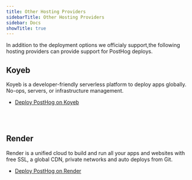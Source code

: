 ```yaml
---
title: Other Hosting Providers
sidebarTitle: Other Hosting Providers
sidebar: Docs
showTitle: true
---
```


In addition to the deployment options we officialy support,the following hosting providers can provide support for PostHog deploys.

## Koyeb

Koyeb is a developer-friendly serverless platform to deploy apps globally. No-ops, servers, or infrastructure management.

- [Deploy PostHog on Koyeb](https://www.koyeb.com/tutorials/running-posthog-product-analytics-on-koyeb)

<br /><br />

## Render

Render is a unified cloud to build and run all your apps and websites with free SSL, a global CDN, private networks and auto deploys from Git.

- [Deploy PostHog on Render](https://render.com/docs/deploy-posthog)

<br /><br />